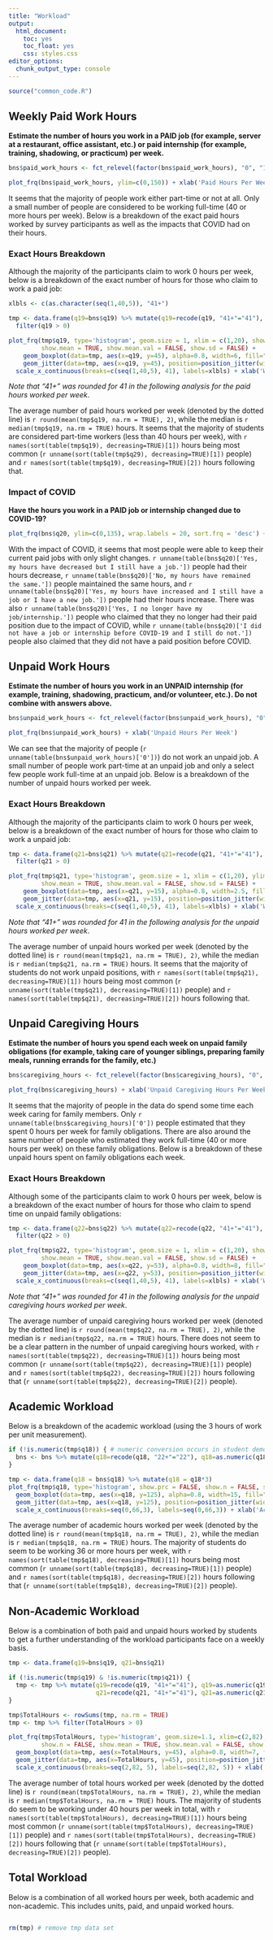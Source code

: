 ```yaml
---
title: "Workload"
output: 
  html_document: 
    toc: yes
    toc_float: yes
    css: styles.css
editor_options: 
  chunk_output_type: console
---
```



```r
source("common_code.R")
```

## Weekly Paid Work Hours
**Estimate the number of hours you work in a PAID job (for example, server at a restaurant, office assistant, etc.) or paid internship (for example, training, shadowing, or practicum) per week.**
```r
bns$paid_work_hours <- fct_relevel(factor(bns$paid_work_hours), "0", "1-5", "6-10")

plot_frq(bns$paid_work_hours, ylim=c(0,150)) + xlab('Paid Hours Per Week')
```
It seems that the majority of people work either part-time or not at all. Only a small number of people are considered to be working full-time (40 or more hours per week). Below is a breakdown of the exact paid hours worked by survey participants as well as the impacts that COVID had on their hours. 

### Exact Hours Breakdown
Although the majority of the participants claim to work 0 hours per week, below is a breakdown of the exact number of hours for those who claim to work a paid job:
```r
xlbls <- c(as.character(seq(1,40,5)), "41+")

tmp <- data.frame(q19=bns$q19) %>% mutate(q19=recode(q19, "41+"="41"), q19=as.numeric(q19)) %>%
  filter(q19 > 0)

plot_frq(tmp$q19, type='histogram', geom.size = 1, xlim = c(1,20), show.prc = FALSE, show.n = FALSE, 
         show.mean = TRUE, show.mean.val = FALSE, show.sd = FALSE) +
    geom_boxplot(data=tmp, aes(x=q19, y=45), alpha=0.8, width=6, fill="#587db6") +
    geom_jitter(data=tmp, aes(x=q19, y=45), position=position_jitter(width=2, height=2.2), alpha=0.7) +
  scale_x_continuous(breaks=c(seq(1,40,5), 41), labels=xlbls) + xlab('Weekly Hours')
```
*Note that "41+" was rounded for 41 in the following analysis for the paid hours worked per week*. 

The average number of paid hours worked per week (denoted by the dotted line) is `r round(mean(tmp$q19, na.rm = TRUE), 2)`, while the median is `r median(tmp$q19, na.rm = TRUE)` hours. It seems that the majority of students are considered part-time workers (less than 40 hours per week), with `r names(sort(table(tmp$q19), decreasing=TRUE)[1])` hours being most common (`r unname(sort(table(tmp$q29), decreasing=TRUE)[1])` people) and `r names(sort(table(tmp$q19), decreasing=TRUE)[2])` hours following that.

### Impact of COVID
**Have the hours you work in a PAID job or internship changed due to COVID-19?**
```r
plot_frq(bns$q20, ylim=c(0,135), wrap.labels = 20, sort.frq = 'desc') + xlab('')
```
With the impact of COVID, it seems that most people were able to keep their current paid jobs with only slight changes. `r unname(table(bns$q20)['Yes, my hours have decreased but I still have a job.'])` people had their hours decrease, `r unname(table(bns$q20)['No, my hours have remained the same.'])` people maintained the same hours, and `r unname(table(bns$q20)['Yes, my hours have increased and I still have a job or I have a new job.'])` people had their hours increase. There was also `r unname(table(bns$q20)['Yes, I no longer have my job/internship.'])` people who claimed that they no longer had their paid position due to the impact of COVID, while `r unname(table(bns$q20)['I did not have a job or internship before COVID-19 and I still do not.'])` people also claimed that they did not have a paid position before COVID.

## Unpaid Work Hours
**Estimate the number of hours you work in an UNPAID internship (for example, training, shadowing, practicum, and/or volunteer, etc.). Do not combine with answers above. **
```r
bns$unpaid_work_hours <- fct_relevel(factor(bns$unpaid_work_hours), "0", "1-5", "6-10")

plot_frq(bns$unpaid_work_hours) + xlab('Unpaid Hours Per Week')
```
We can see that the majority of people (`r unname(table(bns$unpaid_work_hours)['0'])`) do not work an unpaid job. A small number of people work part-time at an unpaid job and only a select few people work full-time at an unpaid job. Below is a breakdown of the number of unpaid hours worked per week.

### Exact Hours Breakdown
Although the majority of the participants claim to work 0 hours per week, below is a breakdown of the exact number of hours for those who claim to work a unpaid job:
```r
tmp <- data.frame(q21=bns$q21) %>% mutate(q21=recode(q21, "41+"="41"), q21=as.numeric(q21)) %>%
  filter(q21 > 0)

plot_frq(tmp$q21, type='histogram', geom.size = 1, xlim = c(1,20), ylim=c(0,18), show.prc = FALSE, show.n = FALSE, 
         show.mean = TRUE, show.mean.val = FALSE, show.sd = FALSE) +
    geom_boxplot(data=tmp, aes(x=q21, y=15), alpha=0.8, width=2.5, fill="#587db6") +
    geom_jitter(data=tmp, aes(x=q21, y=15), position=position_jitter(width=1.2, height=1), alpha=0.7) +
  scale_x_continuous(breaks=c(seq(1,40,5), 41), labels=xlbls) + xlab('Weekly Hours')
```
*Note that "41+" was rounded for 41 in the following analysis for the unpaid hours worked per week*. 

The average number of unpaid hours worked per week (denoted by the dotted line) is `r round(mean(tmp$q21, na.rm = TRUE), 2)`, while the median is `r median(tmp$q21, na.rm = TRUE)` hours. It seems that the majority of students do not work unpaid positions, with `r names(sort(table(tmp$q21), decreasing=TRUE)[1])` hours being most common (`r unname(sort(table(tmp$q21), decreasing=TRUE)[1])` people) and `r names(sort(table(tmp$q21), decreasing=TRUE)[2])` hours following that.

## Unpaid Caregiving Hours
**Estimate the number of hours you spend each week on unpaid family obligations (for example, taking care of younger siblings, preparing family meals, running errands for the family, etc.)**
```r
bns$caregiving_hours <- fct_relevel(factor(bns$caregiving_hours), "0", "1-5", "6-10")

plot_frq(bns$caregiving_hours) + xlab('Unpaid Caregiving Hours Per Week')
```
It seems that the majority of people in the data do spend some time each week caring for family members. Only `r unname(table(bns$caregiving_hours)['0'])` people estimated that they spent 0 hours per week for family obligations. There are also around the same number of people who estimated they work full-time (40 or more hours per week) on these family obligations. Below is a breakdown of these unpaid hours spent on family obligations each week.

### Exact Hours Breakdown
Although some of the participants claim to work 0 hours per week, below is a breakdown of the exact number of hours for those who claim to spend time on unpaid family obligations:
```r
tmp <- data.frame(q22=bns$q22) %>% mutate(q22=recode(q22, "41+"="41"), q22=as.numeric(q22)) %>%
  filter(q22 > 0)

plot_frq(tmp$q22, type='histogram', geom.size = 1, xlim = c(1,20), show.prc = FALSE, show.n = FALSE, 
         show.mean = TRUE, show.mean.val = FALSE, show.sd = FALSE) +
    geom_boxplot(data=tmp, aes(x=q22, y=53), alpha=0.8, width=8, fill="#587db6") +
    geom_jitter(data=tmp, aes(x=q22, y=53), position=position_jitter(width=1.5, height=3), alpha=0.7) +
  scale_x_continuous(breaks=c(seq(1,40,5), 41), labels=xlbls) + xlab('Weekly Hours')
```
*Note that "41+" was rounded for 41 in the following analysis for the unpaid caregiving hours worked per week*. 

The average number of unpaid caregiving hours worked per week (denoted by the dotted line) is `r round(mean(tmp$q22, na.rm = TRUE), 2)`, while the median is `r median(tmp$q22, na.rm = TRUE)` hours. There does not seem to be a clear pattern in the number of unpaid caregiving hours worked, with `r names(sort(table(tmp$q22), decreasing=TRUE)[1])` hours being most common (`r unname(sort(table(tmp$q22), decreasing=TRUE)[1])` people) and `r names(sort(table(tmp$q22), decreasing=TRUE)[2])` hours following that (`r unname(sort(table(tmp$q22), decreasing=TRUE)[2])` people). 

## Academic Workload
Below is a breakdown of the academic workload (using the 3 hours of work per unit measurement).
```r
if (!is.numeric(tmp$q18)) { # numeric conversion occurs in student demo but need this to run page by itself
  bns <- bns %>% mutate(q18=recode(q18, "22+"="22"), q18=as.numeric(q18))
}

tmp <- data.frame(q18 = bns$q18) %>% mutate(q18 = q18*3)
plot_frq(tmp$q18, type='histogram', show.prc = FALSE, show.n = FALSE, show.mean = TRUE, show.mean.val = FALSE, show.sd = FALSE) +
  geom_boxplot(data=tmp, aes(x=q18, y=125), alpha=0.8, width=15, fill="#587db6") +
  geom_jitter(data=tmp, aes(x=q18, y=125), position=position_jitter(width=1.5, height=6.8), alpha=0.7) + 
  scale_x_continuous(breaks=seq(0,66,3), labels=seq(0,66,3)) + xlab('Academic Hours Per Week')
```
The average number of academic hours worked per week (denoted by the dotted line) is `r round(mean(tmp$q18, na.rm = TRUE), 2)`, while the median is `r median(tmp$q18, na.rm = TRUE)` hours. The majority of students do seem to be working 36 or more hours per week, with `r names(sort(table(tmp$q18), decreasing=TRUE)[1])` hours being most common (`r unname(sort(table(tmp$q18), decreasing=TRUE)[1])` people) and `r names(sort(table(tmp$q18), decreasing=TRUE)[2])` hours following that (`r unname(sort(table(tmp$q18), decreasing=TRUE)[2])` people). 

## Non-Academic Workload
Below is a combination of both paid and unpaid hours worked by students to get a further understanding of the workload participants face on a weekly basis.
```r
tmp <- data.frame(q19=bns$q19, q21=bns$q21)

if (!is.numeric(tmp$q19) & !is.numeric(tmp$q21)) {
  tmp <- tmp %>% mutate(q19=recode(q19, "41+"="41"), q19=as.numeric(q19),
                        q21=recode(q21, "41+"="41"), q21=as.numeric(q21))
}

tmp$TotalHours <- rowSums(tmp, na.rm = TRUE)
tmp <- tmp %>% filter(TotalHours > 0)

plot_frq(tmp$TotalHours, type='histogram', geom.size=1.1, xlim=c(2,82), ylim=c(0,55), show.prc = FALSE, 
         show.n = FALSE, show.mean = TRUE, show.mean.val = FALSE, show.sd = FALSE) +
  geom_boxplot(data=tmp, aes(x=TotalHours, y=45), alpha=0.8, width=7, fill="#587db6") +
  geom_jitter(data=tmp, aes(x=TotalHours, y=45), position=position_jitter(width=1.5, height=3), alpha=0.7) + 
  scale_x_continuous(breaks=seq(2,82, 5), labels=seq(2,82, 5)) + xlab('Total Work Hours Per Week')
```
The average number of total hours worked per week (denoted by the dotted line) is `r round(mean(tmp$TotalHours, na.rm = TRUE), 2)`, while the median is `r median(tmp$TotalHours, na.rm = TRUE)` hours. The majority of students do seem to be working under 40 hours per week in total, with `r names(sort(table(tmp$TotalHours), decreasing=TRUE)[1])` hours being most common (`r unname(sort(table(tmp$TotalHours), decreasing=TRUE)[1])` people) and `r names(sort(table(tmp$TotalHours), decreasing=TRUE)[2])` hours following that (`r unname(sort(table(tmp$TotalHours), decreasing=TRUE)[2])` people). 

## Total Workload
Below is a combination of all worked hours per week, both academic and non-academic. This includes units, paid, and unpaid worked hours.
```r

```


```r
rm(tmp) # remove tmp data set
```



